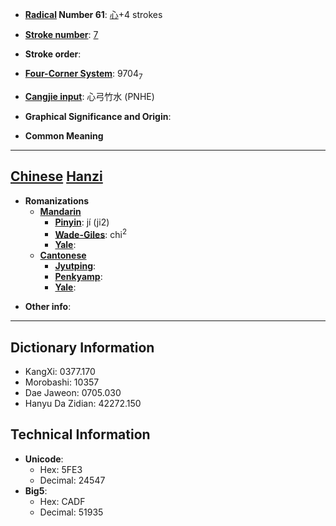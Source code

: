* '''[[Wiktionary:Chinese radical index| Radical]] Number 61''': [[Wiktionary:Chinese radical index 心|心]]+4 strokes

* '''[[Wiktionary:Chinese total strokes index|Stroke number]]''': [[Wiktionary:Chinese total strokes index 7|7]]

* '''Stroke order''': 

* '''[[Wiktionary:Chinese four corner index|Four-Corner System]]''': 9704<sub>7</sub>

* '''[[Wiktionary:Chinese Cangjie index|Cangjie input]]''': 心弓竹水 (PNHE)

* '''Graphical Significance and Origin''': 

* '''Common Meaning'''

----

== [[Chinese]] [[Hanzi]] ==

* '''Romanizations'''
** '''[[Mandarin]]'''
*** '''[[Pinyin]]''': jí (ji2)
*** '''[[Wade-Giles]]''': chi<sup>2</sup>
*** '''[[Yale]]''': 
** '''[[Cantonese]]'''
*** '''[[Jyutping]]''':
*** '''[[Penkyamp]]''': 
*** '''[[Yale]]''': 

* '''Other info''': 

----

== Dictionary Information ==

* KangXi: 0377.170
* Morobashi: 10357
* Dae Jaweon: 0705.030
* Hanyu Da Zidian: 42272.150

== Technical Information ==

* '''Unicode''':
** Hex: 5FE3
** Decimal: 24547
* '''Big5''':
** Hex: CADF
** Decimal: 51935